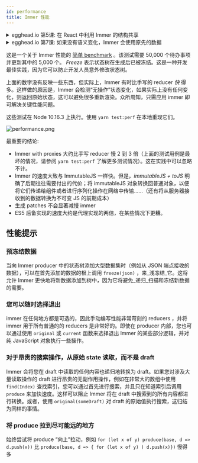 ```yaml
---
id: performance
title: Immer 性能
---
```


<center>
	<div
		data-ea-publisher="immerjs"
		data-ea-type="image"
		className="horizontal bordered"
	></div>
</center> <details>
	<summary className="egghead-summary">
		egghead.io 第5课: 在 React 中利用 Immer 的结构共享
	</summary>
	<br />
	<div>
		<iframe
			width="760"
			height="427"
			scrolling="no"
			src="https://egghead.io/lessons/react-profile-react-rendering-and-optimize-with-memo-to-leverage-structural-sharing/embed"
		></iframe>
	</div>
	<a
		className="egghead-link"
		href="https://egghead.io/lessons/react-profile-react-rendering-and-optimize-with-memo-to-leverage-structural-sharing"
	>
		Hosted on egghead.io
	</a>
</details> <details>
	<summary className="egghead-summary">
		egghead.io 第7课: 如果没有语义变化，Immer 会使用原先的数据
	</summary>
	<br />
	<div>
		<iframe
			width="760"
			height="427"
			scrolling="no"
			src="https://egghead.io/lessons/javascript-produces-immutable-data-and-avoid-unnecessary-creation-of-new-data-trees-with-immer/embed"
		></iframe>
	</div>
	<a
		className="egghead-link"
		href="https://egghead.io/lessons/javascript-produces-immutable-data-and-avoid-unnecessary-creation-of-new-data-trees-with-immer"
	>
		Hosted on egghead.io
	</a>
</details>

这是一个关于 Immer 性能的 [简单 benchmark](https://github.com/immerjs/immer/blob/master/__performance_tests__/todo.js) 。该测试需要 50,000 个待办事项并更新其中的 5,000 个。 _Freeze_ 表示状态树在生成后已被冻结。这是一种开发最佳实践，因为它可以防止开发人员意外修改状态树。

上面的数字没有反映一些东西，但实际上，Immer 有时比手写的 reducer _快_ 得多。这样做的原因是，Immer 会检测“无操作”状态变化，如果实际上没有任何变化，则返回原始状态，这可以避免很多重新渲染。众所周知，只需应用 immer 即可解决关键性能问题。

这些测试在 Node 10.16.3 上执行。使用 `yarn test:perf` 在本地重现它们。

![performance.png](/img/performance.png)

最重要的结论:

- Immer with proxies 大约比手写 reducer 慢 2 到 3 倍（上面的测试用例是最坏的情况，请参阅 `yarn test:perf` 了解更多测试情况）。这在实践中可以忽略不计。
- Immer 的速度大致与 ImmutableJS 一样快。但是，_immutableJS + toJS_ 明确了后期往往需要付出的代价；将 immutableJS 对象转换回普通对象，以便将它们传递给组件或者进行序列化操作在网络中传输......（还有将从服务器接收到的数据转换为不可变 JS 的前期成本）
- 生成 patches 不会显著减慢 immer
- ES5 后备实现的速度大约是代理实现的两倍，在某些情况下更糟。

## 性能提示

### 预冻结数据

当向 Immer producer 中的状态树添加大型数据集时（例如从 JSON 端点接收的数据），可以在首先添加的数据的根上调用 `freeze(json)` ，来_浅冻结_它。这将允许 Immer 更快地将新数据添加到树中，因为它将避免_递归_扫描和冻结新数据的需要。

### 您可以随时选择退出

immer 在任何地方都是可选的，因此手动编写性能非常苛刻的 reducers ，并将 immer 用于所有普通的的 reducers 是非常好的。即使在 producer 内部，您也可以通过使用 `original` 或 `current` 函数来选择退出 Immer 的某些部分逻辑，并对纯 JavaScript 对象执行一些操作。

### 对于昂贵的搜索操作，从原始 state 读取，而不是 draft

Immer 会将您在 draft 中读取的任何内容也递归地转换为 draft。如果您对涉及大量读取操作的 draft 进行昂贵的无副作用操作，例如在非常大的数组中使用 `find(Index)` 查找索引，您可以通过首先进行搜索，并且只在知道索引后调用 `produce` 来加快速度。这样可以阻止 Immer 将在 draft 中搜索到的所有内容都进行转换。或者，使用 `original(someDraft)` 对 draft 的原始值执行搜索，这归结为同样的事情。

### 将 produce 拉到尽可能远的地方

始终尝试将 produce “向上”拉动，例如 `for (let x of y) produce(base, d => d.push(x))` 比 `produce(base, d => { for (let x of y) ) d.push(x)})` 慢得多
